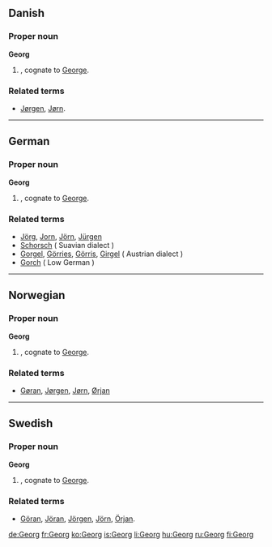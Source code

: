 ==Danish==

===Proper noun===
'''Georg'''

# {{given name|male||da:}}, cognate to [[George]].

===Related terms===
*[[Jørgen]], [[Jørn]].

----

==German==

===Proper noun===
'''Georg'''

# {{given name|male||de:}}, cognate to [[George]].

===Related terms===
*[[Jörg]], [[Jorn]], [[Jörn]], [[Jürgen]]
*[[Schorsch]] ( Suavian dialect )
*[[Gorgel]], [[Görries]], [[Görris]], [[Girgel]] ( Austrian dialect )
*[[Gorch]]  ( Low German )

----

==Norwegian==

===Proper noun===
'''Georg'''

# {{given name|male||no:}}, cognate to [[George]].

===Related terms===
*[[Gøran]], [[Jørgen]], [[Jørn]], [[Ørjan]]

----

==Swedish==

===Proper noun===
'''Georg'''

# {{given name|male||sv:}}, cognate to [[George]].

===Related terms===
*[[Göran]], [[Jöran]], [[Jörgen]], [[Jörn]], [[Örjan]].

[[de:Georg]]
[[fr:Georg]]
[[ko:Georg]]
[[is:Georg]]
[[li:Georg]]
[[hu:Georg]]
[[ru:Georg]]
[[fi:Georg]]